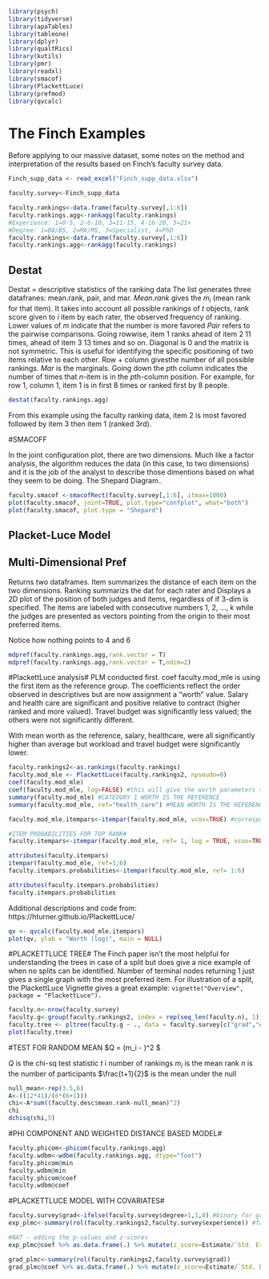 ```r
library(psych)
library(tidyverse)
library(apaTables)
library(tableone)
library(dplyr)
library(qualtRics)
library(kutils)
library(pmr)
library(readxl)
library(smacof)
library(PlackettLuce)
library(prefmod)
library(qvcalc)

```

# The Finch Examples
Before applying to our massive dataset, some notes on the method and interpretation of the results based on Finch's faculty survey data.
```r
Finch_supp_data <- read_excel("Finch_supp_data.xlsx")

faculty.survey<-Finch_supp_data

faculty.rankings<-data.frame(faculty.survey[,1:6])
faculty.rankings.agg<-rankagg(faculty.rankings) 
#Experience: 1=0-5, 2-6-10, 3=11-15, 4-16-20, 5=21+
#Degree: 1=BA/BS, 2=MA/MS, 3=Specialist, 4=PhD
faculty.rankings<-data.frame(faculty.survey[,1:6])
faculty.rankings.agg<-rankagg(faculty.rankings)
```

## Destat
Destat = descriptive statistics of the ranking data
The list generates three datafranes: mean.rank, pair, and mar. 
*Mean.rank* gives the $m_i$ (mean rank for that item). It takes into account all possible rankings of $t$ objects, rank score given to $i$ item by each rater, the observed frequency of ranking. Lower values of $m$ indicate that the number is more favored
*Pair* refers to the pairwise comparisons. Going rowwise, item 1 ranks ahead of item 2 11 times, ahead of item 3 13 times and so on. Diagonal is 0 and the matrix is not symmetric. This is useful for identifying the specific positioning of two items relative to each other. Row + column givesthe number of all possible rankings.
*Mar* is the marginals. Going down the $p$th column indicates the number of times that $n$-item is in the $p$th-column position. For example, for row 1, column 1, item 1 is in first 8 times or ranked first by 8 people. 

```r
destat(faculty.rankings.agg)

```
From this example using the faculty ranking data, item 2 is most favored followed by item 3 then item 1 (ranked 3rd). 

#SMACOFF

In the joint configuration plot, there are two dimensions. Much like a factor analysis, the algorithm reduces the data (in this case, to two dimensions) and it is the job of the analyst to describe those dimentions based on what they seem to be doing.
The Shepard Diagram..

```r
faculty.smacof <-smacofRect(faculty.survey[,1:6], itmax=1000) 
plot(faculty.smacof, joint=TRUE, plot.type="confplot", what="both")
plot(faculty.smacof, plot.type = "Shepard")
```
## Placket-Luce Model

## Multi-Dimensional Pref
Returns two dataframes. Item summarizes the distance of each item on the two dimensions. Ranking summarizs the dat for each rater and 
Displays a 2D plot of the position of both judges and items, regardless of if 3-dim is specified. The items are labeled with consecutive numbers 1, 2, ..., k while the judges are presented as vectors pointing from the origin to their most preferred items.

Notice how nothing points to 4 and 6
```r
mdpref(faculty.rankings.agg,rank.vector = T)
mdpref(faculty.rankings.agg,rank.vector = T,ndim=2)

```
#PlackettLuce analysis# 
PLM conducted first.
coef faculty.mod_mle is using the first item as the reference group. The coefficients reflect the order observed in descriptives but are now assignment a "worth" value. 
Salary and health care are significant and positive relative to contract (higher ranked and more valued). Travel budget was significantly less valued; the others were not significantly different.

With mean worth as the reference, salary, healthcare, were all significantly higher than average but workload and travel budget were significantly lower. 
```r
faculty.rankings2<-as.rankings(faculty.rankings) 
faculty.mod_mle <- PlackettLuce(faculty.rankings2, npseudo=0) 
coef(faculty.mod_mle)
coef(faculty.mod_mle, log=FALSE) #this will give the worth parameters summed to 1
summary(faculty.mod_mle) #CATEOGRY 1 WORTH IS THE REFERENCE
summary(faculty.mod_mle, ref="health_care") #MEAN WORTH IS THE REFERENCE with NULL

faculty.mod_mle.itempars<-itempar(faculty.mod_mle, vcov=TRUE) #corresponds to probabilities

#ITEM PROBABILITIES FOR TOP RANK# 
faculty.itempars<-itempar(faculty.mod_mle, ref= 1, log = TRUE, vcov=TRUE) 

attributes(faculty.itempars)
itempar(faculty.mod_mle, ref=1:6) 
faculty.itempars.probabilities<-itempar(faculty.mod_mle, ref= 1:6)

attributes(faculty.itempars.probabilities)
faculty.itempars.probabilities

```
Additional descriptions and code from: https://hturner.github.io/PlackettLuce/
```r
qv <- qvcalc(faculty.mod_mle.itempars)
plot(qv, ylab = "Worth (log)", main = NULL)
```

#PLACKETTLUCE TREE# 
The Finch paper isn't the most helpful for understanding the trees in case of a split but does give a nice example of when no splits can be identified. Number of terminal nodes returning 1 just gives a single graph with the most preferred item. For illustration of a split, the PlackettLuce Vignette gives a great example: `vignette("Overview", package = "PlackettLuce").` 
```r
faculty.n<-nrow(faculty.survey)
faculty.g<-group(faculty.rankings2, index = rep(seq_len(faculty.n), 1)) 
faculty.tree <- pltree(faculty.g ~ ., data = faculty.survey[c("grad","experience")], minsize = 0.05*41, maxdepth = 3) 
plot(faculty.tree)

```
#TEST FOR RANDOM MEAN
$Q = \frac{12n}{t(t+1)} \Sigma{^t_{j=1}} (m_i - \frac{t+1}{2})^2 $

$Q$ is the chi-sq test statistic
$t$ i number of rankings
$m_i$ is the mean rank
$n$ is the number of participants
$\frac{t+1}{2}$ is the mean under the null
```r
null_mean<-rep(3.5,6) 
A<-((12*41)/(6*(6+1))) 
chi<-A*sum((faculty.desc$mean.rank-null_mean)^2) 
chi
dchisq(chi,5)
```

#PHI COMPONENT AND WEIGHTED DISTANCE BASED MODEL# 
```r
faculty.phicom<-phicom(faculty.rankings.agg) 
faculty.wdbm<-wdbm(faculty.rankings.agg, dtype="foot") 
faculty.phicom@min 
faculty.wdbm@min 
faculty.phicom@coef
faculty.wdbm@coef
```

#PLACKETTLUCE MODEL WITH COVARIATES#

```r
faculty.survey$grad<-ifelse(faculty.survey$degree>1,1,0) #binary for graduate degree
exp_plmc<-summary(rol(faculty.rankings2,faculty.survey$experience)) #faculty rankings 2 is the groupd rankings class of object. allows the rankings to be linked to covariates with group-specific values

#NAT - adding the p-values and z-scores
exp_plmc@coef %>% as.data.frame(.) %>% mutate(z_score=Estimate/`Std. Error`) %>% rowwise() %>% mutate(p_value=2*(pnorm(abs(z_score),lower.tail = FALSE)))

grad_plmc<-summary(rol(faculty.rankings2,faculty.survey$grad))
grad_plmc@coef %>% as.data.frame(.) %>% mutate(z_score=Estimate/`Std. Error`) %>% rowwise() %>% mutate(p_value=2*(pnorm(abs(z_score),lower.tail = FALSE)))


```